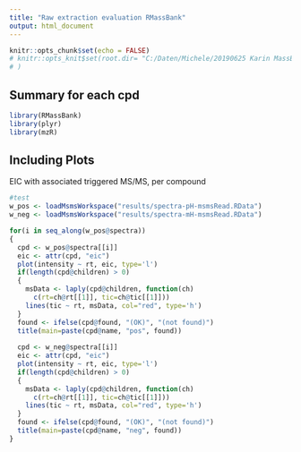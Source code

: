 ```yaml
---
title: "Raw extraction evaluation RMassBank"
output: html_document
---
```


```r
knitr::opts_chunk$set(echo = FALSE)
# knitr::opts_knit$set(root.dir= "C:/Daten/Michele/20190625 Karin MassBank-QE/"
# )
```

## Summary for each cpd

```r


library(RMassBank)
library(plyr)
library(mzR)

```

## Including Plots

EIC with associated triggered MS/MS, per compound
```r
#test
w_pos <- loadMsmsWorkspace("results/spectra-pH-msmsRead.RData")
w_neg <- loadMsmsWorkspace("results/spectra-mH-msmsRead.RData")

for(i in seq_along(w_pos@spectra))
{
  cpd <- w_pos@spectra[[i]]
  eic <- attr(cpd, "eic")
  plot(intensity ~ rt, eic, type='l')
  if(length(cpd@children) > 0)
  {
    msData <- laply(cpd@children, function(ch)
      c(rt=ch@rt[[1]], tic=ch@tic[[1]]))
    lines(tic ~ rt, msData, col="red", type='h')
  }
  found <- ifelse(cpd@found, "(OK)", "(not found)")
  title(main=paste(cpd@name, "pos", found))
  
  cpd <- w_neg@spectra[[i]]
  eic <- attr(cpd, "eic")
  plot(intensity ~ rt, eic, type='l')
  if(length(cpd@children) > 0)
  {
    msData <- laply(cpd@children, function(ch)
      c(rt=ch@rt[[1]], tic=ch@tic[[1]]))
    lines(tic ~ rt, msData, col="red", type='h')
  }
  found <- ifelse(cpd@found, "(OK)", "(not found)")
  title(main=paste(cpd@name, "neg", found))
}

```


